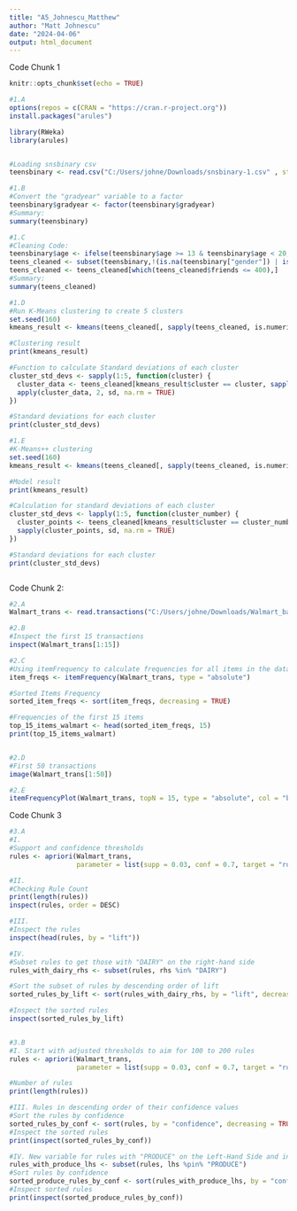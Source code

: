 ---
title: "A5_Johnescu_Matthew"
author: "Matt Johnescu"
date: "2024-04-06"
output: html_document
---

Code Chunk 1
```{r setup, include=TRUE}
knitr::opts_chunk$set(echo = TRUE)

#1.A
options(repos = c(CRAN = "https://cran.r-project.org"))
install.packages("arules")

library(RWeka)
library(arules)


#Loading snsbinary csv
teensbinary <- read.csv("C:/Users/johne/Downloads/snsbinary-1.csv" , stringsAsFactors = TRUE)

#1.B
#Convert the "gradyear" variable to a factor
teensbinary$gradyear <- factor(teensbinary$gradyear)
#Summary:
summary(teensbinary)

#1.C
#Cleaning Code:
teensbinary$age <- ifelse(teensbinary$age >= 13 & teensbinary$age < 20, teensbinary$age, NA)
teens_cleaned <- subset(teensbinary,!(is.na(teensbinary["gender"]) | is.na(teensbinary["age"])))
teens_cleaned <- teens_cleaned[which(teens_cleaned$friends <= 400),]
#Summary:
summary(teens_cleaned)

#1.D
#Run K-Means clustering to create 5 clusters
set.seed(160) 
kmeans_result <- kmeans(teens_cleaned[, sapply(teens_cleaned, is.numeric)], centers = 5, nstart = 25)

#Clustering result
print(kmeans_result)

#Function to calculate Standard deviations of each cluster
cluster_std_devs <- sapply(1:5, function(cluster) {
  cluster_data <- teens_cleaned[kmeans_result$cluster == cluster, sapply(teens_cleaned, is.numeric)]
  apply(cluster_data, 2, sd, na.rm = TRUE)
})

#Standard deviations for each cluster
print(cluster_std_devs)

#1.E
#K-Means++ clustering
set.seed(160)
kmeans_result <- kmeans(teens_cleaned[, sapply(teens_cleaned, is.numeric)], centers = 5, nstart = 25)

#Model result
print(kmeans_result)

#Calculation for standard deviations of each cluster
cluster_std_devs <- lapply(1:5, function(cluster_number) {
  cluster_points <- teens_cleaned[kmeans_result$cluster == cluster_number, sapply(teens_cleaned, is.numeric)]
  sapply(cluster_points, sd, na.rm = TRUE)
})

#Standard deviations for each cluster
print(cluster_std_devs)



```

Code Chunk 2:
```{r}
#2.A
Walmart_trans <- read.transactions("C:/Users/johne/Downloads/Walmart_basket-1.csv", format = "single", sep = ",", cols = c(1, 2))

#2.B
#Inspect the first 15 transactions
inspect(Walmart_trans[1:15])

#2.C
#Using itemFrequency to calculate frequencies for all items in the dataset
item_freqs <- itemFrequency(Walmart_trans, type = "absolute")

#Sorted Items Frequency
sorted_item_freqs <- sort(item_freqs, decreasing = TRUE)

#Frequencies of the first 15 items
top_15_items_walmart <- head(sorted_item_freqs, 15)
print(top_15_items_walmart)


#2.D
#First 50 transactions
image(Walmart_trans[1:50])

#2.E
itemFrequencyPlot(Walmart_trans, topN = 15, type = "absolute", col = "blue", las = 2, cex.names = 0.8, main = "Top 15 Most Frequent Items")

```
Code Chunk 3
```{r}
#3.A
#I.
#Support and confidence thresholds
rules <- apriori(Walmart_trans,
                 parameter = list(supp = 0.03, conf = 0.7, target = "rules"))

#II.
#Checking Rule Count
print(length(rules))
inspect(rules, order = DESC)

#III.
#Inspect the rules 
inspect(head(rules, by = "lift"))

#IV.
#Subset rules to get those with "DAIRY" on the right-hand side
rules_with_dairy_rhs <- subset(rules, rhs %in% "DAIRY")

#Sort the subset of rules by descending order of lift
sorted_rules_by_lift <- sort(rules_with_dairy_rhs, by = "lift", decreasing = TRUE)

#Inspect the sorted rules
inspect(sorted_rules_by_lift)


#3.B
#I. Start with adjusted thresholds to aim for 100 to 200 rules
rules <- apriori(Walmart_trans,
                 parameter = list(supp = 0.03, conf = 0.7, target = "rules"))

#Number of rules
print(length(rules))

#III. Rules in descending order of their confidence values
#Sort the rules by confidence
sorted_rules_by_conf <- sort(rules, by = "confidence", decreasing = TRUE)
#Inspect the sorted rules
print(inspect(sorted_rules_by_conf))

#IV. New variable for rules with "PRODUCE" on the Left-Hand Side and inspect them in descending order of confidence:
rules_with_produce_lhs <- subset(rules, lhs %pin% "PRODUCE")
#Sort rules by confidence
sorted_produce_rules_by_conf <- sort(rules_with_produce_lhs, by = "confidence", decreasing = TRUE)
#Inspect sorted rules
print(inspect(sorted_produce_rules_by_conf))





```





